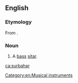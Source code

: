 ==English==
{{wikipedia|Surbahar}}

===Etymology===
From {{etyl|hi|en}}.

===Noun===
{{en-noun}}

# A [[bass]] [[sitar]].

[[Category:en:Musical instruments]]

[[ca:surbahar]]